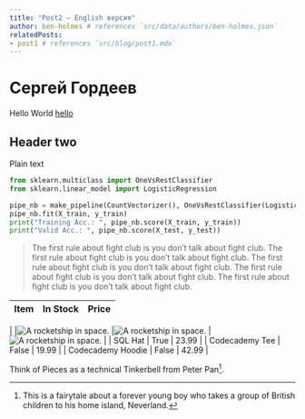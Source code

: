 ```yaml
---
title: "Post2 — English версия"
author: ben-holmes # references `src/data/authors/ben-holmes.json`
relatedPosts:
- post1 # references `src/blog/post1.mdx`
---
```




# Сергей Гордеев
Hello World [hello](#hello)

<StoriesApp client:only="react"/>

## Header two
Plain text

```python
from sklearn.multiclass import OneVsRestClassifier
from sklearn.linear_model import LogisticRegression

pipe_nb = make_pipeline(CountVectorizer(), OneVsRestClassifier(LogisticRegression(max_iter=1000)))
pipe_nb.fit(X_train, y_train)
print("Training Acc.: ", pipe_nb.score(X_train, y_train))
print("Valid Acc.: ", pipe_nb.score(X_test, y_test))
```

> The first rule about fight club is you don’t talk about fight club. The first rule about fight club is you don’t talk about fight club. The first rule about fight club is you don’t talk about fight club. The first rule about fight club is you don’t talk about fight club. The first rule about fight club is you don’t talk about fight club.

| Item              | In Stock | Price |
| :---------------- | :-------:| ----: |
| 
|<Image src={post2} alt="A rocketship in space." class="rounded-xl" /> |<Image src={post2} alt="A rocketship in space." class="rounded-xl" />   | <Image src={post2} alt="A rocketship in space." class="rounded-xl" /> |
| SQL Hat           |   True   | 23.99 |
| Codecademy Tee    |  False   | 19.99 |
| Codecademy Hoodie |  False   | 42.99 |

Think of Pieces as a technical Tinkerbell from Peter Pan[^2].

[^2]: This is a fairytale about a forever young boy who takes a group of British children to his home island, Neverland.
